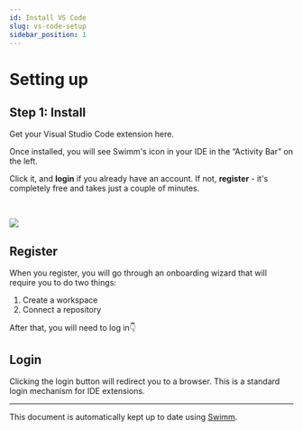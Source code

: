 ```yaml
---
id: Install VS Code
slug: vs-code-setup
sidebar_position: 1
---
```



# Setting up

## Step 1: Install

Get your Visual Studio Code extension <Link href="https://marketplace.visualstudio.com/items?itemName=Swimm.swimm">here</Link>.<br/>

Once installed, you will see Swimm's icon in your IDE in the “Activity Bar” on the left.

Click it, and **login** if you already have an account. If not, **register** - it's completely free and takes just a couple of minutes.

<br />

![](../../../static/img/VSCODE1.png)

## Register

When you register, you will go through an onboarding wizard that will require you to do two things:

1.  Create a workspace
2.  Connect a repository

After that, you will need to log in👇

## Login

Clicking the login button will redirect you to a browser. This is a standard login mechanism for IDE extensions.

---

This document is automatically kept up to date using [Swimm](https://swimm.io).
